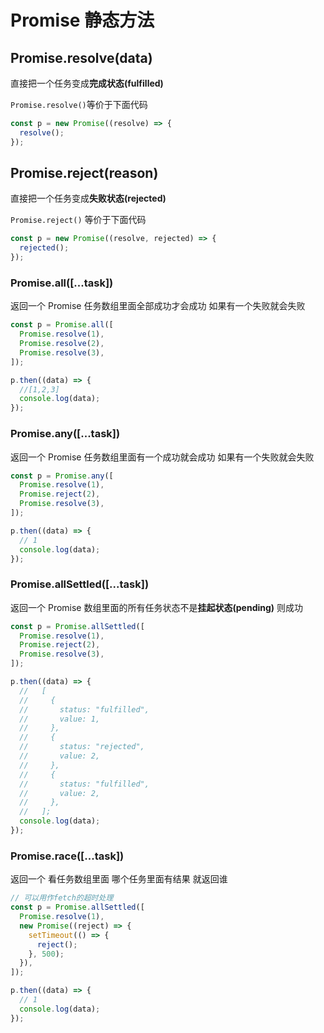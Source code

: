 # Promise 静态方法

## Promise.resolve(data)

直接把一个任务变成**完成状态(fulfilled)**

`Promise.resolve()`等价于下面代码

```javascript
const p = new Promise((resolve) => {
  resolve();
});
```

## Promise.reject(reason)

直接把一个任务变成**失败状态(rejected)**

`Promise.reject()` 等价于下面代码

```javascript
const p = new Promise((resolve, rejected) => {
  rejected();
});
```

### Promise.all([...task])

返回一个 Promise 任务数组里面全部成功才会成功 如果有一个失败就会失败

```javascript
const p = Promise.all([
  Promise.resolve(1),
  Promise.resolve(2),
  Promise.resolve(3),
]);

p.then((data) => {
  //[1,2,3]
  console.log(data);
});
```

### Promise.any([...task])

返回一个 Promise 任务数组里面有一个成功就会成功 如果有一个失败就会失败

```javascript
const p = Promise.any([
  Promise.resolve(1),
  Promise.reject(2),
  Promise.resolve(3),
]);

p.then((data) => {
  // 1
  console.log(data);
});
```

### Promise.allSettled([...task])

返回一个 Promise 数组里面的所有任务状态不是**挂起状态(pending)** 则成功

```javascript
const p = Promise.allSettled([
  Promise.resolve(1),
  Promise.reject(2),
  Promise.resolve(3),
]);

p.then((data) => {
  //   [
  //     {
  //       status: "fulfilled",
  //       value: 1,
  //     },
  //     {
  //       status: "rejected",
  //       value: 2,
  //     },
  //     {
  //       status: "fulfilled",
  //       value: 2,
  //     },
  //   ];
  console.log(data);
});
```

### Promise.race([...task])

返回一个 看任务数组里面 哪个任务里面有结果 就返回谁

```javascript
// 可以用作fetch的超时处理
const p = Promise.allSettled([
  Promise.resolve(1),
  new Promise((reject) => {
    setTimeout(() => {
      reject();
    }, 500);
  }),
]);

p.then((data) => {
  // 1
  console.log(data);
});
```
